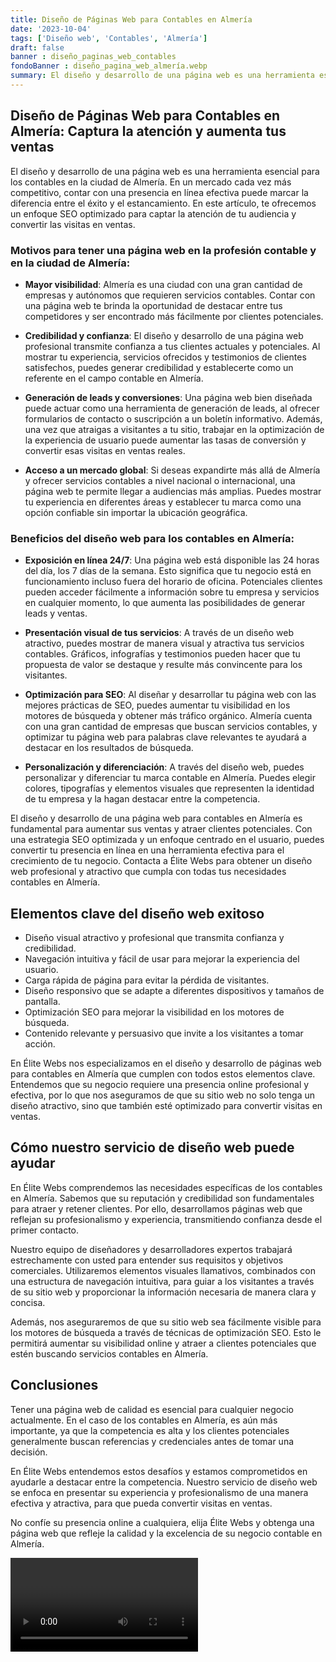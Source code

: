 ```yaml
---
title: Diseño de Páginas Web para Contables en Almería
date: '2023-10-04'
tags: ['Diseño web', 'Contables', 'Almería']
draft: false
banner : diseño_paginas_web_contables
fondoBanner : diseño_pagina_web_almería.webp
summary: El diseño y desarrollo de una página web es una herramienta esencial para los contables en la ciudad de Almería. En un mercado cada vez más competitivo, contar con una presencia en línea efectiva puede marcar la diferencia entre el éxito y el estancamiento. En este artículo, te ofrecemos un enfoque SEO optimizado para captar la atención de tu audiencia y convertir las visitas en ventas.
---
```


## Diseño de Páginas Web para Contables en Almería: Captura la atención y aumenta tus ventas

El diseño y desarrollo de una página web es una herramienta esencial para los contables en la ciudad de Almería. En un mercado cada vez más competitivo, contar con una presencia en línea efectiva puede marcar la diferencia entre el éxito y el estancamiento. En este artículo, te ofrecemos un enfoque SEO optimizado para captar la atención de tu audiencia y convertir las visitas en ventas.

### Motivos para tener una página web en la profesión contable y en la ciudad de Almería:

- **Mayor visibilidad**: Almería es una ciudad con una gran cantidad de empresas y autónomos que requieren servicios contables. Contar con una página web te brinda la oportunidad de destacar entre tus competidores y ser encontrado más fácilmente por clientes potenciales.

- **Credibilidad y confianza**: El diseño y desarrollo de una página web profesional transmite confianza a tus clientes actuales y potenciales. Al mostrar tu experiencia, servicios ofrecidos y testimonios de clientes satisfechos, puedes generar credibilidad y establecerte como un referente en el campo contable en Almería.

- **Generación de leads y conversiones**: Una página web bien diseñada puede actuar como una herramienta de generación de leads, al ofrecer formularios de contacto o suscripción a un boletín informativo. Además, una vez que atraigas a visitantes a tu sitio, trabajar en la optimización de la experiencia de usuario puede aumentar las tasas de conversión y convertir esas visitas en ventas reales.

- **Acceso a un mercado global**: Si deseas expandirte más allá de Almería y ofrecer servicios contables a nivel nacional o internacional, una página web te permite llegar a audiencias más amplias. Puedes mostrar tu experiencia en diferentes áreas y establecer tu marca como una opción confiable sin importar la ubicación geográfica.

### Beneficios del diseño web para los contables en Almería:

- **Exposición en línea 24/7**: Una página web está disponible las 24 horas del día, los 7 días de la semana. Esto significa que tu negocio está en funcionamiento incluso fuera del horario de oficina. Potenciales clientes pueden acceder fácilmente a información sobre tu empresa y servicios en cualquier momento, lo que aumenta las posibilidades de generar leads y ventas.

- **Presentación visual de tus servicios**: A través de un diseño web atractivo, puedes mostrar de manera visual y atractiva tus servicios contables. Gráficos, infografías y testimonios pueden hacer que tu propuesta de valor se destaque y resulte más convincente para los visitantes.

- **Optimización para SEO**: Al diseñar y desarrollar tu página web con las mejores prácticas de SEO, puedes aumentar tu visibilidad en los motores de búsqueda y obtener más tráfico orgánico. Almería cuenta con una gran cantidad de empresas que buscan servicios contables, y optimizar tu página web para palabras clave relevantes te ayudará a destacar en los resultados de búsqueda.

- **Personalización y diferenciación**: A través del diseño web, puedes personalizar y diferenciar tu marca contable en Almería. Puedes elegir colores, tipografías y elementos visuales que representen la identidad de tu empresa y la hagan destacar entre la competencia.

El diseño y desarrollo de una página web para contables en Almería es fundamental para aumentar sus ventas y atraer clientes potenciales. Con una estrategia SEO optimizada y un enfoque centrado en el usuario, puedes convertir tu presencia en línea en una herramienta efectiva para el crecimiento de tu negocio. Contacta a Élite Webs para obtener un diseño web profesional y atractivo que cumpla con todas tus necesidades contables en Almería.

<GifSeo />

<Cta />

## Elementos clave del diseño web exitoso

- Diseño visual atractivo y profesional que transmita confianza y credibilidad.
- Navegación intuitiva y fácil de usar para mejorar la experiencia del usuario.
- Carga rápida de página para evitar la pérdida de visitantes.
- Diseño responsivo que se adapte a diferentes dispositivos y tamaños de pantalla.
- Optimización SEO para mejorar la visibilidad en los motores de búsqueda.
- Contenido relevante y persuasivo que invite a los visitantes a tomar acción.

En Élite Webs nos especializamos en el diseño y desarrollo de páginas web para contables en Almería que cumplen con todos estos elementos clave. Entendemos que su negocio requiere una presencia online profesional y efectiva, por lo que nos aseguramos de que su sitio web no solo tenga un diseño atractivo, sino que también esté optimizado para convertir visitas en ventas.

## Cómo nuestro servicio de diseño web puede ayudar

En Élite Webs comprendemos las necesidades específicas de los contables en Almería. Sabemos que su reputación y credibilidad son fundamentales para atraer y retener clientes. Por ello, desarrollamos páginas web que reflejan su profesionalismo y experiencia, transmitiendo confianza desde el primer contacto.

Nuestro equipo de diseñadores y desarrolladores expertos trabajará estrechamente con usted para entender sus requisitos y objetivos comerciales. Utilizaremos elementos visuales llamativos, combinados con una estructura de navegación intuitiva, para guiar a los visitantes a través de su sitio web y proporcionar la información necesaria de manera clara y concisa.

Además, nos aseguraremos de que su sitio web sea fácilmente visible para los motores de búsqueda a través de técnicas de optimización SEO. Esto le permitirá aumentar su visibilidad online y atraer a clientes potenciales que estén buscando servicios contables en Almería.

## Conclusiones

Tener una página web de calidad es esencial para cualquier negocio actualmente. En el caso de los contables en Almería, es aún más importante, ya que la competencia es alta y los clientes potenciales generalmente buscan referencias y credenciales antes de tomar una decisión.

En Élite Webs entendemos estos desafíos y estamos comprometidos en ayudarle a destacar entre la competencia. Nuestro servicio de diseño web se enfoca en presentar su experiencia y profesionalismo de una manera efectiva y atractiva, para que pueda convertir visitas en ventas.

No confíe su presencia online a cualquiera, elija Élite Webs y obtenga una página web que refleje la calidad y la excelencia de su negocio contable en Almería.

<Video />

<CtaBot job='Contables' city='Almería'/>

<Gmaps query='Almería+españa+maps' />